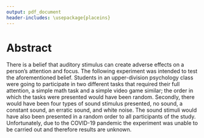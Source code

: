 ```yaml
---
output: pdf_document
header-includes: \usepackage{placeins}
---
```


\newpage

# Abstract

There is a belief that auditory stimulus can create adverse effects on a person’s attention and focus. The following experiment was intended to test the aforementioned belief. Students in an upper-division psychology class were going to participate in two different tasks that required their full attention, a simple math task and a simple video game similar; the order in which the tasks were presented would have been random. Secondly, there would have been four types of sound stimulus presented, no sound, a constant sound, an erratic sound, and white noise. The sound stimuli would have also been presented in a random order to all participants of the study. Unfortunately, due to the COVID-19 pandemic the experiment was unable to be carried out and therefore results are unknown.  

